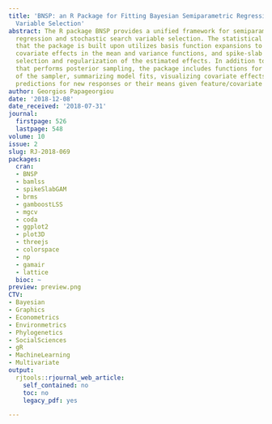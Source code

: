 ```yaml
---
title: 'BNSP: an R Package for Fitting Bayesian Semiparametric Regression Models and
  Variable Selection'
abstract: The R package BNSP provides a unified framework for semiparametric location-scale
  regression and stochastic search variable selection. The statistical methodology
  that the package is built upon utilizes basis function expansions to represent semiparametric
  covariate effects in the mean and variance functions, and spike-slab priors to perform
  selection and regularization of the estimated effects. In addition to the main function
  that performs posterior sampling, the package includes functions for assessing convergence
  of the sampler, summarizing model fits, visualizing covariate effects and obtaining
  predictions for new responses or their means given feature/covariate vectors.
author: Georgios Papageorgiou
date: '2018-12-08'
date_received: '2018-07-31'
journal:
  firstpage: 526
  lastpage: 548
volume: 10
issue: 2
slug: RJ-2018-069
packages:
  cran:
  - BNSP
  - bamlss
  - spikeSlabGAM
  - brms
  - gamboostLSS
  - mgcv
  - coda
  - ggplot2
  - plot3D
  - threejs
  - colorspace
  - np
  - gamair
  - lattice
  bioc: ~
preview: preview.png
CTV:
- Bayesian
- Graphics
- Econometrics
- Environmetrics
- Phylogenetics
- SocialSciences
- gR
- MachineLearning
- Multivariate
output:
  rjtools::rjournal_web_article:
    self_contained: no
    toc: no
    legacy_pdf: yes

---
```

